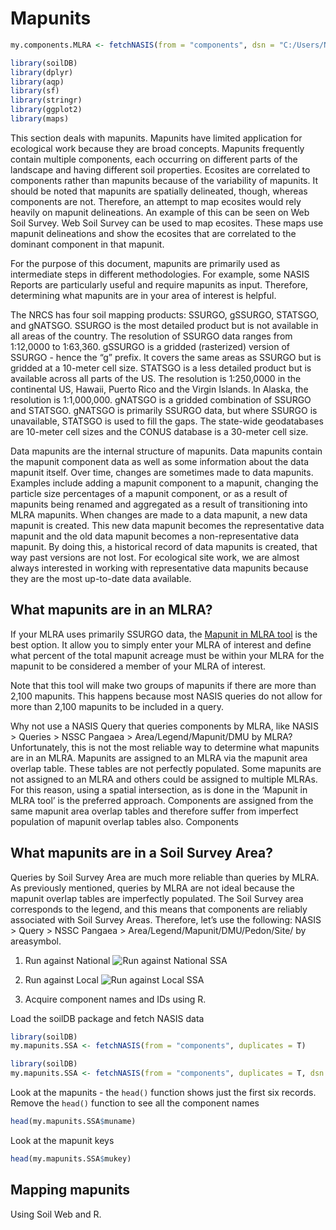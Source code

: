 # Mapunits

```r
my.components.MLRA <- fetchNASIS(from = "components", dsn = "C:/Users/Nathan.Roe/Documents/ESS-FAQ/SQlite_tables/components18.sqlite", SS = FALSE)
```

```r
library(soilDB)
library(dplyr)
library(aqp)
library(sf)
library(stringr)
library(ggplot2)
library(maps)
```

This section deals with mapunits. Mapunits have limited application for ecological work because they are broad concepts. Mapunits frequently contain multiple components, each occurring on different parts of the landscape and having different soil properties. Ecosites are correlated to components rather than mapunits because of the variability of mapunits. It should be noted that mapunits are spatially delineated, though, whereas components are not. Therefore, an attempt to map ecosites would rely heavily on mapunit delineations. An example of this can be seen on Web Soil Survey. Web Soil Survey can be used to map ecosites. These maps use mapunit delineations and show the ecosites that are correlated to the dominant component in that mapunit. 

For the purpose of this document, mapunits are primarily used as intermediate steps in different methodologies. For example, some NASIS Reports are particularly useful and require mapunits as input. Therefore, determining what mapunits are in your area of interest is helpful. 

The NRCS has four soil mapping products: SSURGO, gSSURGO, STATSGO, and gNATSGO. SSURGO is the most detailed product but is not available in all areas of the country. The resolution of SSURGO data ranges from 1:12,0000 to 1:63,360. gSSURGO is a gridded (rasterized) version of SSURGO - hence the "g" prefix. It covers the same areas as SSURGO but is gridded at a 10-meter cell size. STATSGO is a less detailed product but is available across all parts of the US. The resolution is 1:250,0000 in the continental US, Hawaii, Puerto Rico and the Virgin Islands. In Alaska, the resolution is 1:1,000,000. gNATSGO is a gridded combination of SSURGO and STATSGO. gNATSGO is primarily SSURGO data, but where SSURGO is unavailable, STATSGO is used to fill the gaps. The state-wide geodatabases are 10-meter cell sizes and the CONUS database is a 30-meter cell size.

Data mapunits are the internal structure of mapunits. Data mapunits contain the mapunit component data as well as some information about the data mapunit itself. Over time, changes are sometimes made to data mapunits. Examples include adding a mapunit component to a mapunit, changing the particle size percentages of a mapunit component, or as a result of mapunits being renamed and aggregated as a result of transitioning into MLRA mapunits. When changes are made to a data mapunit, a new data mapunit is created. This new data mapunit becomes the representative data mapunit and the old data mapunit becomes a non-representative data mapunit. By doing this, a historical record of data mapunits is created, that way past versions are not lost. For ecological site work, we are almost always interested in working with representative data mapunits because they are the most up-to-date data available.

## What mapunits are in an MLRA? {#mapunitsinMLRA}

If your MLRA uses primarily SSURGO data, the [Mapunit in MLRA tool](https://nroe.shinyapps.io/MapunitsInMLRA/) is the best option. It allow you to simply enter your MLRA of interest and define what percent of the total mapunit acreage must be within your MLRA for the mapunit to be considered a member of your MLRA of interest. 

Note that this tool will make two groups of mapunits if there are more than 2,100 mapunits. This happens because most NASIS queries do not allow for more than 2,100 mapunits to be included in a query. 

Why not use a NASIS Query that queries components by MLRA, like NASIS > Queries > NSSC Pangaea > Area/Legend/Mapunit/DMU by MLRA? Unfortunately, this is not the most reliable way to determine what mapunits are in an MLRA. Mapunits are assigned to an MLRA via the mapunit area overlap table. These tables are not perfectly populated. Some mapunits are not assigned to an MLRA and others could be assigned to multiple MLRAs. For this reason, using a spatial intersection, as is done in the 'Mapunit in MLRA tool' is the preferred approach. Components are assigned from the same mapunit area overlap tables and therefore suffer from imperfect population of mapunit overlap tables also. Components 

## What mapunits are in a Soil Survey Area? {#mapunitsinSSA}

Queries by Soil Survey Area are much more reliable than queries by MLRA. As previously mentioned, queries by MLRA are not ideal because the mapunit overlap tables are imperfectly populated. The Soil Survey area corresponds to the legend, and this means that components are reliably associated with Soil Survey Areas. Therefore, let's use the following: NASIS > Query > NSSC Pangaea > Area/Legend/Mapunit/DMU/Pedon/Site/ by areasymbol.

1. Run against National
![Run against National SSA](_book/componentsinSSA.JPG)

2. Run against Local
![Run against Local SSA](_book/componentsinSSAlocal.JPG)

3. Acquire component names and IDs using R. 

Load the soilDB package and fetch NASIS data
```r
library(soilDB)
my.mapunits.SSA <- fetchNASIS(from = "components", duplicates = T)
```


```r
library(soilDB)
my.mapunits.SSA <- fetchNASIS(from = "components", duplicates = T, dsn = "C:/Users/Nathan.Roe/Documents/ESS-FAQ/SQlite_tables/componentsSSA792.sqlite", SS = FALSE)
```

Look at the mapunits - the ```head()``` function shows just the first six records. Remove the ```head()``` function to see all the component names
```r
head(my.mapunits.SSA$muname)
```

Look at the mapunit keys
```r
head(my.mapunits.SSA$mukey)
```

## Mapping mapunits

Using Soil Web and R. 
